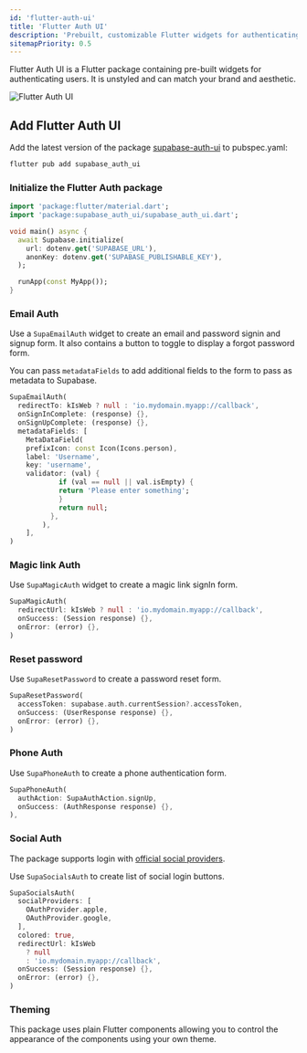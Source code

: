 ```yaml
---
id: 'flutter-auth-ui'
title: 'Flutter Auth UI'
description: 'Prebuilt, customizable Flutter widgets for authenticating users.'
sitemapPriority: 0.5
---
```


Flutter Auth UI is a Flutter package containing pre-built widgets for authenticating users.
It is unstyled and can match your brand and aesthetic.

![Flutter Auth UI](https://raw.githubusercontent.com/supabase-community/flutter-auth-ui/main/screenshots/supabase_auth_ui.png)

## Add Flutter Auth UI

Add the latest version of the package [supabase-auth-ui](https://pub.dev/packages/supabase_auth_ui) to pubspec.yaml:

```bash
flutter pub add supabase_auth_ui
```

### Initialize the Flutter Auth package

```dart
import 'package:flutter/material.dart';
import 'package:supabase_auth_ui/supabase_auth_ui.dart';

void main() async {
  await Supabase.initialize(
    url: dotenv.get('SUPABASE_URL'),
    anonKey: dotenv.get('SUPABASE_PUBLISHABLE_KEY'),
  );

  runApp(const MyApp());
}
```

### Email Auth

Use a `SupaEmailAuth` widget to create an email and password signin and signup form. It also contains a button to toggle to display a forgot password form.

You can pass `metadataFields` to add additional fields to the form to pass as metadata to Supabase.

```dart
SupaEmailAuth(
  redirectTo: kIsWeb ? null : 'io.mydomain.myapp://callback',
  onSignInComplete: (response) {},
  onSignUpComplete: (response) {},
  metadataFields: [
    MetaDataField(
    prefixIcon: const Icon(Icons.person),
    label: 'Username',
    key: 'username',
    validator: (val) {
            if (val == null || val.isEmpty) {
            return 'Please enter something';
            }
            return null;
          },
        ),
    ],
)
```

### Magic link Auth

Use `SupaMagicAuth` widget to create a magic link signIn form.

```dart
SupaMagicAuth(
  redirectUrl: kIsWeb ? null : 'io.mydomain.myapp://callback',
  onSuccess: (Session response) {},
  onError: (error) {},
)
```

### Reset password

Use `SupaResetPassword` to create a password reset form.

```dart
SupaResetPassword(
  accessToken: supabase.auth.currentSession?.accessToken,
  onSuccess: (UserResponse response) {},
  onError: (error) {},
)
```

### Phone Auth

Use `SupaPhoneAuth` to create a phone authentication form.

```dart
SupaPhoneAuth(
  authAction: SupaAuthAction.signUp,
  onSuccess: (AuthResponse response) {},
),
```

### Social Auth

The package supports login with [official social providers](../../auth#providers).

Use `SupaSocialsAuth` to create list of social login buttons.

```dart
SupaSocialsAuth(
  socialProviders: [
    OAuthProvider.apple,
    OAuthProvider.google,
  ],
  colored: true,
  redirectUrl: kIsWeb
    ? null
    : 'io.mydomain.myapp://callback',
  onSuccess: (Session response) {},
  onError: (error) {},
)
```

### Theming

This package uses plain Flutter components allowing you to control the appearance of the components using your own theme.
